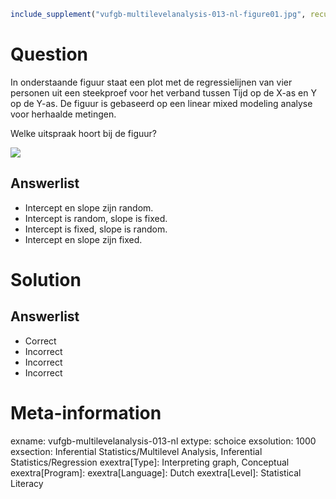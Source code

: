 ```{r, echo = FALSE, results = "hide"}
include_supplement("vufgb-multilevelanalysis-013-nl-figure01.jpg", recursive = TRUE)
```

Question
========

In onderstaande figuur staat een plot met de regressielijnen van vier personen uit een steekproef voor het verband tussen Tijd op de X-as en Y op de Y-as. De figuur is gebaseerd op een linear mixed modeling analyse voor herhaalde metingen.

Welke uitspraak hoort bij de figuur?

![](vufgb-multilevelanalysis-013-nl-figure01.jpg)
  
Answerlist
----------
* Intercept en slope zijn random.
* Intercept is random, slope is fixed.
* Intercept is fixed, slope is random.
* Intercept en slope zijn fixed.

Solution
========

Answerlist
----------
* Correct
* Incorrect
* Incorrect
* Incorrect

Meta-information
================
exname: vufgb-multilevelanalysis-013-nl
extype: schoice
exsolution: 1000
exsection: Inferential Statistics/Multilevel Analysis, Inferential Statistics/Regression
exextra[Type]: Interpreting graph, Conceptual
exextra[Program]: 
exextra[Language]: Dutch
exextra[Level]: Statistical Literacy